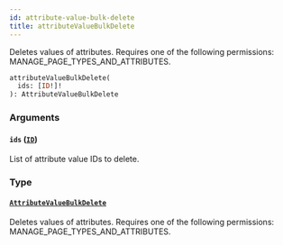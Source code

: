 ```yaml
---
id: attribute-value-bulk-delete
title: attributeValueBulkDelete
---
```



Deletes values of attributes. Requires one of the following permissions: MANAGE_PAGE_TYPES_AND_ATTRIBUTES.

```graphql
attributeValueBulkDelete(
  ids: [ID!]!
): AttributeValueBulkDelete
```


### Arguments

#### `ids` ([`ID`](../../../developer/api-reference/scalars/id))

List of attribute value IDs to delete.


### Type

#### [`AttributeValueBulkDelete`](../../../developer/api-reference/objects/attribute-value-bulk-delete) 

Deletes values of attributes. Requires one of the following permissions: MANAGE_PAGE_TYPES_AND_ATTRIBUTES.




